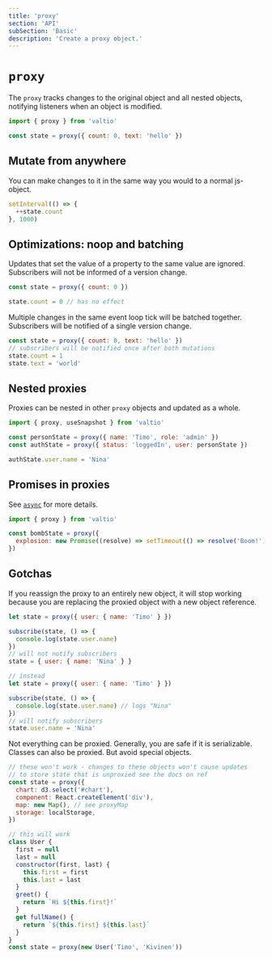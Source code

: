 ```yaml
---
title: 'proxy'
section: 'API'
subSection: 'Basic'
description: 'Create a proxy object.'
---
```


# `proxy`

The `proxy` tracks changes to the original object and all nested objects, notifying listeners when an object is modified.

```js
import { proxy } from 'valtio'

const state = proxy({ count: 0, text: 'hello' })
```

## Mutate from anywhere

You can make changes to it in the same way you would to a normal js-object.

```js
setInterval(() => {
  ++state.count
}, 1000)
```

## Optimizations: noop and batching

Updates that set the value of a property to the same value are ignored. Subscribers will not be informed of a version change.

```js
const state = proxy({ count: 0 })

state.count = 0 // has no effect
```

Multiple changes in the same event loop tick will be batched together. Subscribers will be notified of a single version change.

```js
const state = proxy({ count: 0, text: 'hello' })
// subscribers will be notified once after both mutations
state.count = 1
state.text = 'world'
```

## Nested proxies

Proxies can be nested in other `proxy` objects and updated as a whole.

```jsx
import { proxy, useSnapshot } from 'valtio'

const personState = proxy({ name: 'Timo', role: 'admin' })
const authState = proxy({ status: 'loggedIn', user: personState })

authState.user.name = 'Nina'
```

## Promises in proxies

See [`async`](../../guides/async) for more details.

```jsx
import { proxy } from 'valtio'

const bombState = proxy({
  explosion: new Promise((resolve) => setTimeout(() => resolve('Boom!'), 3000)),
})
```

## Gotchas

If you reassign the proxy to an entirely new object, it will stop working because you are replacing the proxied object with a new object reference.

```jsx
let state = proxy({ user: { name: 'Timo' } })

subscribe(state, () => {
  console.log(state.user.name)
})
// will not notify subscribers
state = { user: { name: 'Nina' } }

// instead
let state = proxy({ user: { name: 'Timo' } })

subscribe(state, () => {
  console.log(state.user.name) // logs "Nina"
})
// will notify subscribers
state.user.name = 'Nina'
```

Not everything can be proxied. Generally, you are safe if it is serializable. Classes can also be proxied. But avoid special objects.

```jsx
// these won't work - changes to these objects won't cause updates
// to store state that is unproxied see the docs on ref
const state = proxy({
  chart: d3.select('#chart'),
  component: React.createElement('div'),
  map: new Map(), // see proxyMap
  storage: localStorage,
})

// this will work
class User {
  first = null
  last = null
  constructor(first, last) {
    this.first = first
    this.last = last
  }
  greet() {
    return `Hi ${this.first}!`
  }
  get fullName() {
    return `${this.first} ${this.last}`
  }
}
const state = proxy(new User('Timo', 'Kivinen'))
```

